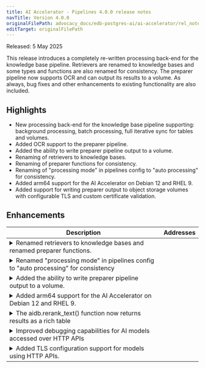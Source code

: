 ```yaml
---
title: AI Accelerator - Pipelines 4.0.0 release notes
navTitle: Version 4.0.0
originalFilePath: advocacy_docs/edb-postgres-ai/ai-accelerator/rel_notes/src/rel_notes_4.0.0.yml
editTarget: originalFilePath
---
```


Released: 5 May 2025

This release introduces a completely re-written processing back-end for the knowledge base pipeline.
Retrievers are renamed to knowledge bases and some types and functions are also renamed for consistency.
The preparer pipeline now supports OCR and can output its results to a volume.
As always, bug fixes and other enhancements to existing functionality are also included.

## Highlights

- New processing back-end for the knowledge base pipeline supporting: background processing, batch processing, full iterative sync for tables and volumes.
- Added OCR support to the preparer pipeline.
- Added the ability to write preparer pipeline output to a volume.
- Renaming of retrievers to knowledge bases.
- Renaming of preparer functions for consistency.
- Renaming of "processing mode" in pipelines config to "auto processing" for consistency.
- Added arm64 support for the AI Accelerator on Debian 12 and RHEL 9.
- Added support for writing preparer output to object storage volumes with configurable TLS and custom certificate validation.

## Enhancements

<table class="table w-100"><thead><tr><th>Description</th><th width="10%">Addresses</th></tr></thead><tbody>
<tr><td><details><summary>Renamed retrievers to knowledge bases and renamed preparer functions.</summary><hr/><p>The retriever pipeline has been renamed to the knowledge base pipeline.
The functions <code>aidb.create_retriever_for_table()</code> and <code>aidb.create_retriever_for_volume()</code> have been renamed to <code>aidb.create_knowledge_base_for_table()</code> and <code>aidb.create_knowledge_base_for_volume()</code>, respectively.
Also renamed is the <code>aidb.delete_retriever</code> function (to <code>aidb.delete_knowledge_base()</code>) and the <code>aidb.RetrieverSourceDataFormat</code> enum has been renamed to <code>aidb.PipelineDataFormat</code>.
For consistency, the preparer pipeline functions have also been renamed. The <code>aidb.create_preparer_for_table()</code> function has been renamed to <code>aidb.create_table_preparer()</code> and <code>aidb.create_preparer_for_volume()</code> has been renamed to <code>aidb.create_volume_preparer()</code>.
The <code>aidb.retrievers</code> view is now the <code>aidb.knowledge_bases</code> view. Aliases for the <code>aidb.knowledge_bases</code> and <code>aidb.preparers</code> views have also been added as <code>aidb.kbs</code> and <code>aidb.preps</code> respectively.
The older functions and view names are still available but marked as deprecated. They will be removed in a future release.</p>
</details></td><td></td></tr>
<tr><td><details><summary>Renamed &quot;processing mode&quot; in pipelines config to &quot;auto processing&quot; for consistency</summary><hr/><p>The setting for &quot;auto processing&quot; in pipeline creation, config and overview functions has been re-named from <code>processing_mode</code> to <code>auto_processing</code>.
We did this to have consistency with the name of the feature itself which is called auto-processing.</p>
</details></td><td></td></tr>
<tr><td><details><summary>Added the ability to write preparer pipeline output to a volume.</summary><hr/><p>Preparer pipelines now support AIDB volumes (e.g. an S3 bucket using PGFS) as output destination. Previously, only Postgres tables were supported.
Volumes as input source were already supported together with tables, so now all 4 source/destination combinations are possible.</p>
</details></td><td></td></tr>
<tr><td><details><summary>Added arm64 support for the AI Accelerator on Debian 12 and RHEL 9.</summary><hr/><p>The AI Accelerator now supports arm64 architecture on Debian 12 and RHEL 9. This includes support for the arm64 architecture in the <code>aidb</code> packages.</p>
</details></td><td></td></tr>
<tr><td><details><summary>The aidb.rerank_text() function now returns results as a rich table</summary><hr/><p>The <code>aidb.rerank_text()</code> function used to rerank a list of texts based on a ranking query, now returns its results in a table, one row per text. The table includes columns for the raw logit_score, the text itself and the index from the input.
This makes it much easier to use the result in larger SQL query e.g. by joining with other data or sorting the rows by logit_score.</p>
</details></td><td></td></tr>
<tr><td><details><summary>Improved debugging capabilities for AI models accessed over HTTP APIs</summary><hr/><p>AIDB now prints rich debugging output for any errors encountered when using external models via API. This includes NIM models and OpenAI API compatible models.
The HTTP status code, error response content, and request content are logged to help users debug issues like incorrect endpoints, incorrect model configuration or incorrect credentials, among others.</p>
</details></td><td></td></tr>
<tr><td><details><summary>Added TLS configuration support for models using HTTP APIs.</summary><hr/><p>Models that connect to external HTTP endpoints can now be configured with TLS settings via the <code>tls_config</code> object.
This supports disabling certificate verification using <code>insecure_skip_verify</code> for development, or specifying a custom certificate authority using the <code>ca_path</code> field.
These settings allow secure integration with services using self-signed or private CA certificates.</p>
</details></td><td></td></tr>
</tbody></table>


